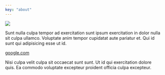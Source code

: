 ```yaml
---
key: "about"
---
```


![](../images/avatar.jpg)

Sunt nulla culpa tempor ad exercitation sunt ipsum exercitation in dolor nulla sit culpa ullamco. Voluptate anim tempor cupidatat aute pariatur et. Qui id sunt qui adipisicing esse ut id.

[google.com](https://google.com)

Nisi culpa velit culpa sit occaecat sunt sunt. Ut id qui exercitation dolore quis. Ea commodo voluptate excepteur proident officia culpa excepteur.
